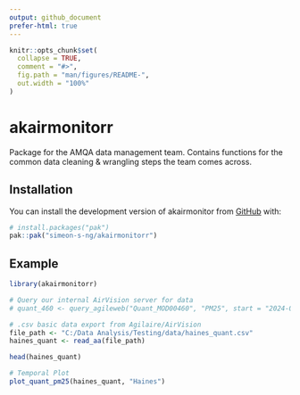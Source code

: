 ```yaml
---
output: github_document
prefer-html: true
---
```


<!-- README.md is generated from README.Rmd. Please edit that file -->

```r
knitr::opts_chunk$set(
  collapse = TRUE,
  comment = "#>",
  fig.path = "man/figures/README-",
  out.width = "100%"
)
```

# akairmonitorr

<!-- badges: start -->
<!-- badges: end -->

Package for the AMQA data management team.
Contains functions for the common data cleaning & wrangling steps the team 
comes across.

## Installation

You can install the development version of akairmonitor from [GitHub](https://github.com/simeon-s-ng/akairmonitorr) with:

``` r
# install.packages("pak")
pak::pak("simeon-s-ng/akairmonitorr")
```

## Example

```r
library(akairmonitorr)

# Query our internal AirVision server for data
# quant_460 <- query_agileweb("Quant_MOD00460", "PM25", start = "2024-05-13T00:00:00")

# .csv basic data export from Agilaire/AirVision
file_path <- "C:/Data Analysis/Testing/data/haines_quant.csv"
haines_quant <- read_aa(file_path)

head(haines_quant)

# Temporal Plot
plot_quant_pm25(haines_quant, "Haines")
```
